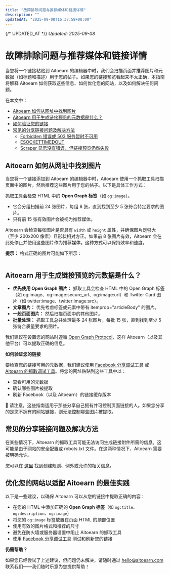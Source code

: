 ```yaml
---
title: "故障排除问题与推荐媒体和链接详情"
description: ""
updatedAt: "2025-09-08T16:37:58+08:00"
---
```

{/* UPDATED_AT */}
_Updated: 2025-09-08_

# 故障排除问题与推荐媒体和链接详情

当您将一个链接粘贴到 Aitoearn 的编辑器中时，我们会扫描页面并推荐图片和元数据（如标题和描述）用于您的帖子。如果您的链接预览看起来不太正确，本指南将解释 Aitoearn 如何获取这些信息、如何优化您的网站，以及如何解决任何问题。

在本文中：
- [Aitoearn 如何从网址中找到图片](#Aitoearn-如何从网址中找到图片-01ogd)
- [Aitoearn 用于生成链接预览的元数据是什么？](#Aitoearn-用于生成链接预览的元数据是什么--WlAhG)
- [如何验证您的链接](#如何验证您的链接--l-h4Z)
- [常见的分享链接问题及解决方法](#常见的分享链接问题及解决方法-SK_eA)
  - [Forbidden 错误或 503 服务暂时不可用](#Forbidden-错误或-503-服务暂时不可用-F92Fc)
  - [ESOCKETTIMEDOUT](#ESOCKETTIMEDOUT-IExLc)
  - [Scraper 显示没有错误，但链接预览仍然失败](#Scraper-显示没有错误但链接预览仍然失败-ZzgBJ)

## Aitoearn 如何从网址中找到图片

当您将一个链接添加到 Aitoearn 的编辑器中时，Aitoearn 使用一个抓取工具扫描页面中的图片，然后推荐这些图片用于您的帖子。以下是具体工作方式：

抓取工具会检查 HTML 中的 **Open Graph 标签**（如 `og:image`）。
- 它会分组扫描前 24 张图片，每组 8 张，直到找到至少 5 张符合特定要求的图片。
- 只有前 15 张有效图片会被视为推荐媒体。

Aitoearn 会检查每张图片是否具有 `width` 或 `height` 属性，并确保图片足够大（至少 200x200 像素）且形状相对方正。如果前 8 张图片有效，Aitoearn 会在此处停止并使用这些图片作为推荐媒体。这种方式可以保持效率和速度。

**提示：** 格式正确的图片可能如下所示：

``` 
```

## Aitoearn 用于生成链接预览的元数据是什么？

- **优先使用 Open Graph 图片：** 抓取工具会检查 HTML 中的 Open Graph 标签（如 og:image、og:image:secure_url、og:image:url）和 Twitter Card 图片（如 twitter:image、twitter:image:src）。
- **文章图片：** 优先考虑标签或元素中带有 itemprop="articleBody" 的图片。
- **一般页面图片：** 然后扫描页面中的其他图片。
- **批量处理：** 抓取工具总共处理最多 24 张图片，每批 15 张，直到找到至少 5 张符合质量要求的图片。

我们建议在设置您的网站时遵循 [Open Graph Protocol](https://ogp.me/)，这样 Aitoearn（以及其他平台）可以提取正确的信息。

**如何验证您的链接**

要检查您的链接可用的元数据，我们建议使用 [Facebook 分享调试工具](https://developers.facebook.com/tools/debug/) 或 [Aitoearn 的抓取调试工具](https://scraper.aitoearn.com/debug)。将您的网址粘贴到这些工具中以：
- 查看可用的元数据
- 确认哪些图片被提取
- 刷新 Facebook（以及 Aitoearn）的链接缓存版本

📝 请注意，这些指南适用于那些分享自己拥有并可控制页面链接的人。如果您分享的是您不拥有的网站链接，则无法控制哪些图片被提取。

## 常见的分享链接问题及解决方法

在某些情况下，Aitoearn 的抓取工具可能无法访问生成链接附件所需的信息。这可能是由于网站的安全配置或 robots.txt 文件。在这两种情况下，Aitoearn 需要被明确允许。

您可以在 [这里](https://scraper.aitoearn.com/about/bots/link-preview-bot) 找到创建规则、例外或允许的相关信息。

## 优化您的网站以适配 Aitoearn 的最佳实践

以下是一些建议，以确保 Aitoearn 可以从您的链接中提取正确的内容：

- 在您的 HTML 中添加正确的 **Open Graph 标签**（如 `og:title`、`og:description`、`og:image`）
- 将您的 `og:image` 标签放置在页面 HTML 的顶部位置
- 使用有效的图片格式和推荐的尺寸
- 避免在防火墙或服务器设置中阻止 Aitoearn 的抓取工具
- 使用 [Facebook 分享调试工具](https://developers.facebook.com/tools/debug/) 测试和刷新您的链接

**仍需帮助？**

如果您已经尝试了上述建议，但问题仍未解决，请随时通过 [hello@aitoearn.com](mailto:hello@aitoearn.com) 联系我们——我们随时乐意为您提供帮助！
